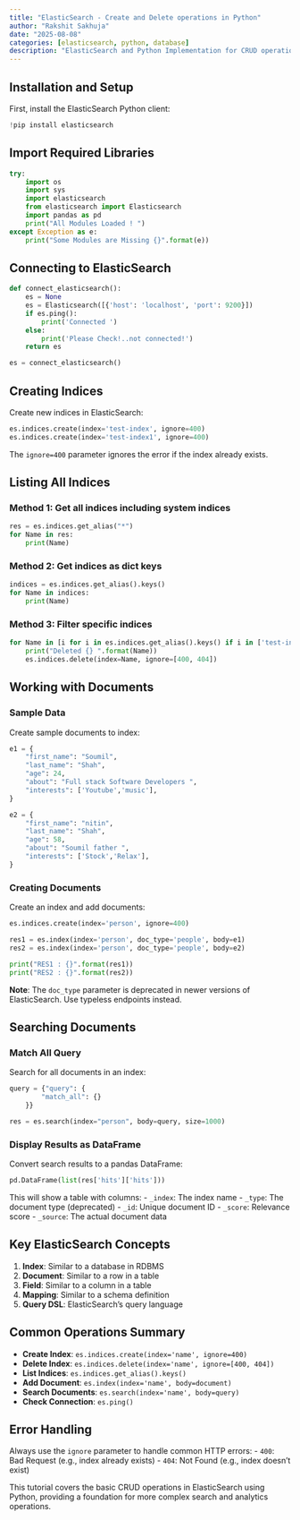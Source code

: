 ```yaml
---
title: "ElasticSearch - Create and Delete operations in Python"
author: "Rakshit Sakhuja"
date: "2025-08-08"
categories: [elasticsearch, python, database]
description: "ElasticSearch and Python Implementation for CRUD operations"
---
```


## Installation and Setup

First, install the ElasticSearch Python client:

```python
!pip install elasticsearch
```

## Import Required Libraries

```python
try:
    import os
    import sys
    import elasticsearch
    from elasticsearch import Elasticsearch
    import pandas as pd
    print("All Modules Loaded ! ")
except Exception as e:
    print("Some Modules are Missing {}".format(e))
```

## Connecting to ElasticSearch

```python
def connect_elasticsearch():
    es = None
    es = Elasticsearch([{'host': 'localhost', 'port': 9200}])
    if es.ping():
        print('Connected ')
    else:
        print('Please Check!..not connected!')
    return es

es = connect_elasticsearch()
```

## Creating Indices

Create new indices in ElasticSearch:

```python
es.indices.create(index='test-index', ignore=400)
es.indices.create(index='test-index1', ignore=400)
```

The `ignore=400` parameter ignores the error if the index already exists.

## Listing All Indices

### Method 1: Get all indices including system indices

```python
res = es.indices.get_alias("*")
for Name in res:
    print(Name)
```

### Method 2: Get indices as dict keys

```python
indices = es.indices.get_alias().keys()
for Name in indices:
    print(Name)
```

### Method 3: Filter specific indices

```python
for Name in [i for i in es.indices.get_alias().keys() if i in ['test-index1','test-index']]:
    print("Deleted {} ".format(Name))
    es.indices.delete(index=Name, ignore=[400, 404])
```

## Working with Documents

### Sample Data

Create sample documents to index:

```python
e1 = {
    "first_name": "Soumil",
    "last_name": "Shah",
    "age": 24,
    "about": "Full stack Software Developers ",
    "interests": ['Youtube','music'],
}

e2 = {
    "first_name": "nitin",
    "last_name": "Shah",
    "age": 58,
    "about": "Soumil father ",
    "interests": ['Stock','Relax'],
}
```

### Creating Documents

Create an index and add documents:

```python
es.indices.create(index='person', ignore=400)

res1 = es.index(index='person', doc_type='people', body=e1)
res2 = es.index(index='person', doc_type='people', body=e2)

print("RES1 : {}".format(res1))
print("RES2 : {}".format(res2))
```

**Note**: The `doc_type` parameter is deprecated in newer versions of ElasticSearch. Use typeless endpoints instead.

## Searching Documents

### Match All Query

Search for all documents in an index:

```python
query = {"query": {
        "match_all": {}
    }}

res = es.search(index="person", body=query, size=1000)
```

### Display Results as DataFrame

Convert search results to a pandas DataFrame:

```python
pd.DataFrame(list(res['hits']['hits']))
```

This will show a table with columns:
- `_index`: The index name
- `_type`: The document type (deprecated)
- `_id`: Unique document ID
- `_score`: Relevance score
- `_source`: The actual document data

## Key ElasticSearch Concepts

1. **Index**: Similar to a database in RDBMS
2. **Document**: Similar to a row in a table
3. **Field**: Similar to a column in a table
4. **Mapping**: Similar to a schema definition
5. **Query DSL**: ElasticSearch's query language

## Common Operations Summary

- **Create Index**: `es.indices.create(index='name', ignore=400)`
- **Delete Index**: `es.indices.delete(index='name', ignore=[400, 404])`
- **List Indices**: `es.indices.get_alias().keys()`
- **Add Document**: `es.index(index='name', body=document)`
- **Search Documents**: `es.search(index='name', body=query)`
- **Check Connection**: `es.ping()`

## Error Handling

Always use the `ignore` parameter to handle common HTTP errors:
- `400`: Bad Request (e.g., index already exists)
- `404`: Not Found (e.g., index doesn't exist)

This tutorial covers the basic CRUD operations in ElasticSearch using Python, providing a foundation for more complex search and analytics operations.